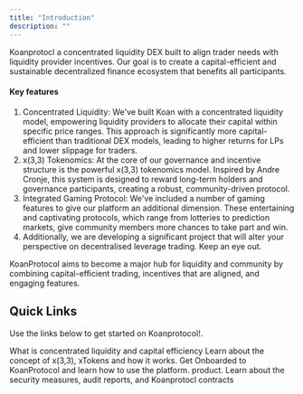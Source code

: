 ```yaml
---
title: "Introduction"
description: ""
---
```


Koanprotocl a concentrated liquidity DEX built to align trader needs with liquidity provider incentives. Our goal is to create a capital-efficient and sustainable decentralized finance ecosystem that benefits all participants.

#### Key features

1. Concentrated Liquidity: We've built Koan with a concentrated liquidity model, empowering liquidity providers to allocate their capital within specific price ranges. This approach is significantly more capital-efficient than traditional DEX models, leading to higher returns for LPs and lower slippage for traders.
2. x(3,3) Tokenomics: At the core of our governance and incentive structure is the powerful x(3,3) tokenomics model. Inspired by Andre Cronje, this system is designed to reward long-term holders and governance participants, creating a robust, community-driven protocol.
3. Integrated Gaming Protocol: We've included a number of gaming features to give our platform an additional dimension. These entertaining and captivating protocols, which range from lotteries to prediction markets, give community members more chances to take part and win.
4. Additionally, we are developing a significant project that will alter your perspective on decentralised leverage trading. Keep an eye out.

KoanProtocol aims to become a major hub for liquidity and community by combining capital-efficient trading, incentives that are aligned, and engaging features.

## Quick Links

Use the links below to get started on Koanprotocol!.

<Columns cols={2}>
	<Card title="Concentrated Liquidiy" icon="crosshairs" href="/development">
		What is concentrated liquidity and capital efficiency
	</Card>
	<Card title="What is X(3,3)?" icon="microchip" href="/essentials/settings">
		Learn about the concept of x(3,3), xTokens and how it works.
	</Card>
	<Card title="Onboarding" icon="map" href="/essentials/navigation">
		Get Onboarded to KoanProtocol and learn how to use the platform. product.
	</Card>
	<Card
		title="Security"
		icon="shield-halved"
		href="/api-reference/introduction">
		Learn about the security measures, audit reports, and Koanprotocl contracts
	</Card>
</Columns>

